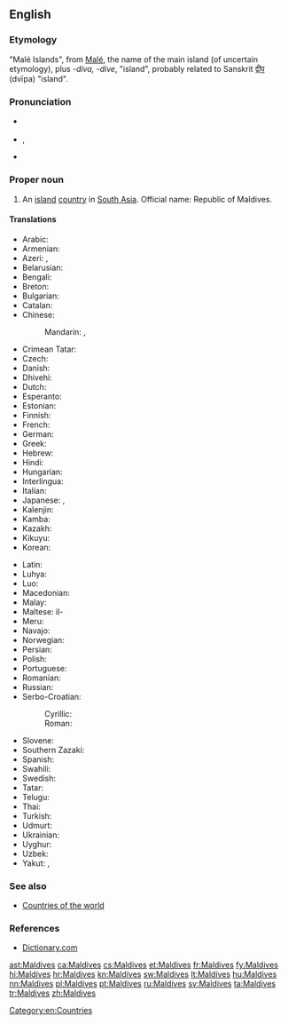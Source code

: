 ==English==
{{wikipedia}}

===Etymology===
"Malé Islands", from [[Malé]], the name of the main island (of uncertain etymology), plus ''-diva, -dive'', "island", probably related to Sanskrit [[द्वीप]] (dvīpa) "island".

===Pronunciation===
* {{a|UK}} {{IPA|/ˈmɔːl.diːvz/|/ˈmɔːl.daɪvz/}}
* {{a|US}} {{IPA|/ˈmɔl.daɪvz/|/ˈmæl.daɪvz/}}, {{a|cot-caught merger also}} {{IPA|/ˈmɑl.daɪvz/}}
* {{audio|en-us-Maldives.ogg|Audio (US)}}

===Proper noun===
{{en-proper noun}} {{p}}

# An [[island]] [[country]] in [[South Asia]]. Official name: Republic of Maldives.

====Translations====
{{trans-top|country in South Asia}}
* Arabic: {{t-|ar|مالديفز|m|tr=maldiifz}}
* Armenian: {{t-|hy|Մալդիվներ|tr=Maldivner}}
* Azeri: {{t-|az|Maldiv adaları|xs=Azeri}},  {{t-|az|Maldivlər|xs=Azeri}}
* Belarusian: {{t-|be|Мальдывы|p|tr=Mal’dývy|sc=Cyrl}}
* Bengali: {{Beng|[[মালদ্বীপ]]}}
* Breton: {{t-|br|Maldivez}}
* Bulgarian: {{t-|bg|Малдиви|p|tr=Maldívi|sc=Cyrl}}
* Catalan: {{t+|ca|Maldives|f|p}}
* Chinese:
*: Mandarin: {{t-|cmn|馬爾代夫|sc=Hani}}, {{t-|cmn|马尔代夫|tr=Mǎ'ěrdàifū|sc=Hani}}
* Crimean Tatar: {{tø|crh|Maldivler}}
* Czech: {{t+|cs|Maledivy|p}}
* Danish: {{t-|da|Maldiverne}}
* Dhivehi: {{t-|dv|ދިވެހިރާއްޖެ|tr=Dhivehi Raa'je|sc=Thaa}}
* Dutch: {{t-|nl|Maladiven}}
* Esperanto: {{t-|eo|Maldivoj|p}}
* Estonian: {{t-|et|Maldiivid}}
* Finnish: {{t+|fi|Malediivit}}
* French: {{t+|fr|Maldives|f|p}}
* German: {{t+|de|Malediven}}
* Greek: {{t+|el|Μαλδίβες|f|p|tr=Maldíves}}
* Hebrew: {{t-|he|האיים המלדיביים|p|tr=ha-iyim ha-maldiviyim|sc=Hebr}}
* Hindi: {{t+|hi|मालदीव|tr=māldīv|xs=Hindi}}
* Hungarian: {{t+|hu|Maldív-szigetek}}
* Interlingua: {{t-|ia|Maldivas}}
* Italian: {{t-|it|Maldive|f|p}}
* Japanese: {{t+|ja|モルディブ|tr=Morudibu}}, {{t-|ja|モルジブ|tr=Morujibu}}
* Kalenjin: {{tø|kln|Maldova}}
* Kamba: {{tø|kam|Maldova}}
* Kazakh: {{t|kk|Мәлдивтер|tr=Məldivter|sc=Cyrl|xs=Kazakh}}
* Kikuyu: {{tø|ki|Maldova}}
* Korean: {{t+|ko|몰디브|tr=Moldibeu|sc=Hang}}
{{trans-mid}}
* Latin: {{t-|la|Divi}}
* Luhya: {{tø|luy|Maldova}}
* Luo: {{tø|luo|Maldova}}
* Macedonian: {{t-|mk|Малдиви|f|p|tr=Maldívi}}
* Malay: {{t-|ms|Maldives|xs=Malay}}
* Maltese: il-{{t-|mt|Maldiv}}
* Meru: {{tø|mer|Maldova}}
* Navajo: {{tø|nv|Naakaii Dootłʼizhí Bikéyah Yázhí}}
* Norwegian: {{t+|no|Maldivene}}
* Persian: {{t-|fa|مالدیو|tr=Mâldiv|sc=fa-Arab}}
* Polish: {{t+|pl|Malediwy}}
* Portuguese: {{t+|pt|Maldivas|f|p}}
* Romanian: {{t-|ro|Maldive|f|p}}
* Russian: {{t-|ru|Мальдивы|f|p|tr=Mal’dívy}}
* Serbo-Croatian:
*: Cyrillic: {{t-|sh|Малдиви|m|p}}
*: Roman: {{t-|sh|Maldivi|m|p}}
* Slovene: {{t+|sl|Maldivi|m|p}}
* Southern Zazaki: {{tø|diq|Maldiwi}}
* Spanish: {{t+|es|Maldivas|f|p}}
* Swahili: {{t+|sw|Maldova|xs=Swahili}}
* Swedish: {{t+|sv|Maldiverna|c}}
* Tatar: {{t-|tt|Мальдивалар|tr=Mal'divalar|sc=Cyrl|xs=Tatar}}
* Telugu: {{t+|te|మాల్దీవులు}}
* Thai: {{t+|th|มัลดีฟส์|tr=mandip}}
* Turkish: {{t+|tr|Maldivler}}
* Udmurt: {{tø|udm|Мальдив}}
* Ukrainian: {{t+|uk|Мальдіви|p|tr=Mal'dívy|xs=Ukrainian}}
* Uyghur: {{t-|ug|مالدىۋ ئاراللىرى|sc=ug-Arab|xs=Uyghur}}
* Uzbek: {{t-|uz|Maldivalar|xs=Uzbek}}
* Yakut: {{tø|sah|Мальдивтар|tr=Mal'divtar|sc=Cyrl}},  {{tø|sah|Мальдив Арыылара|tr=Mal'div Arıılara|sc=Cyrl}}
{{trans-bottom}}

===See also===
* [[Appendix:Countries of the world|Countries of the world]]

===References===
* [http://dictionary.reference.com/browse/Maldives Dictionary.com]

[[Category:en:Countries]]

[[ast:Maldives]]
[[ca:Maldives]]
[[cs:Maldives]]
[[et:Maldives]]
[[fr:Maldives]]
[[fy:Maldives]]
[[hi:Maldives]]
[[hr:Maldives]]
[[kn:Maldives]]
[[sw:Maldives]]
[[lt:Maldives]]
[[hu:Maldives]]
[[nn:Maldives]]
[[pl:Maldives]]
[[pt:Maldives]]
[[ru:Maldives]]
[[sv:Maldives]]
[[ta:Maldives]]
[[tr:Maldives]]
[[zh:Maldives]]